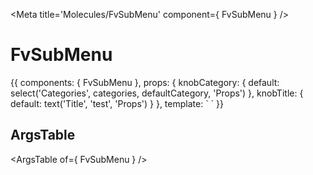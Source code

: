 
<Meta title='Molecules/FvSubMenu' component={ FvSubMenu } />

# FvSubMenu

<Canvas>
<Story name='Common' height='150px'>{{
  components: { FvSubMenu },
  props: {
    knobCategory: {
      default: select('Categories', categories, defaultCategory, 'Props')
    },
    knobTitle: {
      default: text('Title', 'test', 'Props')
    }
  },
  template: `<FvSubMenu
    :categoryName='knobCategory'
    :title='knobTitle'
  >
  </FvSubMenu>`
}}</Story>
</Canvas>

## ArgsTable

<ArgsTable of={ FvSubMenu } />
